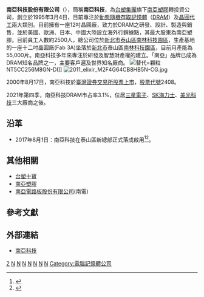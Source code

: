 {{advert|time=2020-04-23T04:48:57+00:00}}
{{newsrelease|time=2020-04-23T04:48:57+00:00}}
{{Coord|25|02|52.8|N|121|24|54.3|E|region:ID_type:landmark|display=title}}
{{NoteTA|G1=IT}}
{{Infobox_Company 
| company_name       = 南亞科技股份有限公司
| company_name_en    = Nanya Technology Corporation
| company_logo       = Nanya Technology logo.svg
| logo_caption       = 
| company_type       = [[股份有限公司|股份有限公司]]
| trading_name       = 南亞科技
| traded_as          = {{twse|2408}}<br/>（2000年8月17日上市）
| company_slogan     = 
| foundation         = 1995年3月4日
| location           = {{ROC-TW}}<br>[[新北市|新北市]][[泰山區_(台灣)|泰山區]][[南林科技園區|南林科技園區]]大科里南林路98號
| local_code_name            = TW
| local_code            = 89390656
| key_people         = [[董事長|董事長]]：[[吳嘉昭|吳嘉昭]]<br>[[總經理|總經理]]：[[李培瑛|李培瑛]]
| industry           = [[半導體|半導體]]
| products           = [[DRAM|DRAM]]<br>[[晶圓代工|晶圓代工]]
| capital            = [[新台幣|新台幣]]27,510,542,270元
| revenue            = 
| operating_income   = 
| net_income         = 
| num_employees      = 約2,500人
| homepage           = [http://www.nanya.com/en/ www.nanya.com]
}}

'''南亞科技股份有限公司'''（{{lang-en|Nanya Technology Corporation}}），簡稱'''南亞科技'''，為[[台塑集團|台塑集團]]旗下[[南亞塑膠|南亞塑膠]]轉投資公司，創立於1995年3月4日，目前專注於[[動態隨機存取記憶體|動態隨機存取記憶體]]（[[DRAM|DRAM]]）及[[晶圓代工|晶圓代工]]兩大類別。目前擁有一座12吋晶圓廠，致力於DRAM之研發、設計、製造與銷售，並於美國、歐洲、日本、中國大陸設立海外行銷據點，其最大股東為南亞塑膠。目前員工人數約2500人，總公司位於[[新北市|新北市]][[泰山區_(台灣)|泰山區]][[南林科技園區|南林科技園區]]，生產基地的一座十二吋晶圓廠(Fab 3A)坐落於[[新北市|新北市]]泰山區[[南林科技園區|南林科技園區]]，目前月產能為55,000片。南亞科技多年來專注於研發及智慧財產權的建立。「南亞」品牌已成為DRAM知名品牌之一，主要客戶遍及世界知名廠商。
[[File:Kingston_ACR16D3LS1NGG-4G_-_Nanya_NT5CC256M8GN-DI-0021.jpg|替代=]]顆粒NT5CC256M8GN-DI]]
[[File:2011_elixir_M2F4G64CB8HB5N-CG.jpg|thumb]]

2000年8月17日，南亞科技於[[臺灣證券交易所|臺灣證券交易所]][[股票上市|股票上市]]，[[股票代號|股票代號]]2408。

2021年第四季，南亞科技DRAM市占率3.1%，位居[[三星電子|三星電子]]、[[SK海力士|SK海力士]]、[[美光科技|美光科技]]三大廠商之後。

== 沿革 ==
* 2017年8月1日：南亞科技在泰山區新總部正式落成啟用<ref>{{cite news|author=Atkinson|title=南亞科新總部大樓落成，未來每年將增加 200 億元產值|url=https://finance.technews.tw/2017/08/01/nanya-10/|accessdate=2017-08-01|newspaper=《[[科技新報_TechNews|科技新報 TechNews]]》|date=2017-08-06|archive-date=2019-09-10|archive-url=https://web.archive.org/web/20190910154410/https://finance.technews.tw/2017/08/01/nanya-10/|dead-url=no}}</ref><ref>{{cite news|author=楊喻斐|title=南亞科新總部啟用　年產值增200億元|url=http://www.appledaily.com.tw/realtimenews/article/new/20170801/1173026/|accessdate=2017-08-01|newspaper=《[[蘋果日報_(台灣)|蘋果日報]]》|date=2017-08-06|archive-date=2017-08-26|archive-url=https://web.archive.org/web/20170826201535/http://www.appledaily.com.tw/realtimenews/article/new/20170801/1173026/|dead-url=no}}</ref>。

== 其他相關 ==
*[[台塑十寶|台塑十寶]]
*[[南亞塑膠|南亞塑膠]]
*[[南亞電路板股份有限公司|南亞電路板股份有限公司]](南電)

== 參考文獻 ==
{{reflist}}
== 外部連結 ==
* {{zh-tw}}{{zh-cn}}{{en}} [https://web.archive.org/web/20170804171630/http://www.nanya.com/en/ 南亞科技]

{{commonscat|Nanya Technology}}
{{台塑關係企業}}
{{臺灣50指數成分股票}}
{{Authority control}}
{{Portal bar|台灣|電子學|信息技術|資訊科技|企業}}
[[Category:臺灣證券交易所上市公司|2]]
[[Category:台灣品牌|N]]
[[Category:台灣電子公司|N]]
[[Category:電腦儲存媒體公司|N]]
[[Category:1995年成立的公司|N]]
[[Category:1995年台灣建立|N]]
[[Category:泰山區_(臺灣)|N]]
[[Category:總部位於新北市的工商業機構|N]]
[[Category:電腦記憶體公司|Category:電腦記憶體公司]]